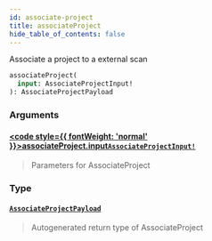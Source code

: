```yaml
---
id: associate-project
title: associateProject
hide_table_of_contents: false
---
```








Associate a project to a external scan

```graphql
associateProject(
  input: AssociateProjectInput!
): AssociateProjectPayload
```


### Arguments

#### [<code style={{ fontWeight: 'normal' }}>associateProject.<b>input</b></code>](#)<Bullet />[`AssociateProjectInput!`](/api/graphql/documentation/inputs/associate-project-input) <Badge class="secondary" text="non-null"/> <Badge class="secondary" text="input"/>
> Parameters for AssociateProject
> 

### Type

#### [`AssociateProjectPayload`](/api/graphql/documentation/objects/associate-project-payload) <Badge class="secondary" text="object"/>
> Autogenerated return type of AssociateProject
> 





